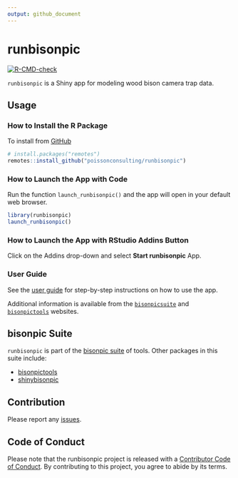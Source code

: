 ```yaml
---
output: github_document
---
```


# runbisonpic

<!-- badges: start -->
[![R-CMD-check](https://github.com/poissonconsulting/runbisonpic/actions/workflows/R-CMD-check.yaml/badge.svg)](https://github.com/poissonconsulting/runbisonpic/actions/workflows/R-CMD-check.yaml)
<!-- badges: end -->

`runbisonpic` is a Shiny app for modeling wood bison camera trap data. 

## Usage

### How to Install the R Package

To install from
[GitHub](https://github.com/poissonconsulting/runbisonpic)

```r
# install.packages("remotes")
remotes::install_github("poissonconsulting/runbisonpic")
```

### How to Launch the App with Code

Run the function `launch_runbisonpic()` and the app will open in your default web browser. 

```r
library(runbisonpic)
launch_runbisonpic()
```

### How to Launch the App with RStudio Addins Button

Click on the Addins drop-down and select **Start runbisonpic** App.

### User Guide

See the [user guide](https://poissonconsulting.github.io/bisonpicsuite/articles/bisonpic-user-guide.html) for step-by-step instructions on how to use the app.

Additional information is available from the [`bisonpicsuite`](https://poissonconsulting.github.io/bisonpicsuite/) and [`bisonpictools`](https://poissonconsulting.github.io/bisonpictools/) websites.

## bisonpic Suite

`runbisonpic` is part of the [bisonpic suite](https://github.com/poissonconsulting/bisonpicsuite) of tools. 
Other packages in this suite include:

- [bisonpictools](https://github.com/poissonconsulting/bisonpictools)
- [shinybisonpic](https://github.com/poissonconsulting/shinybisonpic)

## Contribution

Please report any
[issues](https://github.com/poissonconsulting/runbisonpic/issues).

## Code of Conduct

Please note that the runbisonpic project is released with a [Contributor Code of Conduct](https://contributor-covenant.org/version/2/1/CODE_OF_CONDUCT.html). By contributing to this project, you agree to abide by its terms.
